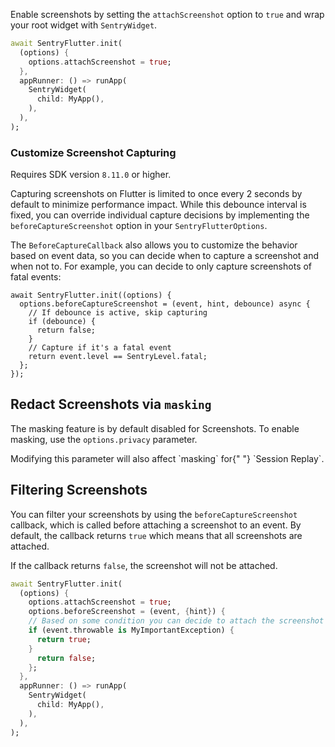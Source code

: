 Enable screenshots by setting the `attachScreenshot` option to `true` and wrap your root widget with `SentryWidget`.

```dart {3, 6-8}
await SentryFlutter.init(
  (options) {
    options.attachScreenshot = true;
  },
  appRunner: () => runApp(
    SentryWidget(
      child: MyApp(),
    ),
  ),
);
```

### Customize Screenshot Capturing

<Alert>

Requires SDK version `8.11.0` or higher.

</Alert>

Capturing screenshots on Flutter is limited to once every 2 seconds by default to minimize performance impact. While this debounce interval is fixed, you can override individual capture decisions by implementing the `beforeCaptureScreenshot` option in your `SentryFlutterOptions`.

The `BeforeCaptureCallback` also allows you to customize the behavior based on event data, so you can decide when to capture a screenshot and when not to. For example, you can decide to only capture screenshots of fatal events:

```flutter {2-9}
await SentryFlutter.init((options) {
  options.beforeCaptureScreenshot = (event, hint, debounce) async {
    // If debounce is active, skip capturing
    if (debounce) {
      return false;
    }
    // Capture if it's a fatal event
    return event.level == SentryLevel.fatal;
  };
});
```

## Redact Screenshots via `masking`

The masking feature is by default disabled for Screenshots. To enable masking, use the `options.privacy` parameter.

<Alert level="warning">
  Modifying this parameter will also affect `masking` for{" "}
  <PlatformLink to="/session-replay/">`Session Replay`</PlatformLink>.
</Alert>

<PlatformContent includePath="replay/privacy-configuration" />

## Filtering Screenshots

You can filter your screenshots by using the `beforeCaptureScreenshot` callback, which is called before attaching a screenshot to an event. By default, the callback returns `true` which means that all screenshots are attached.

If the callback returns `false`, the screenshot will not be attached.

```dart {4-10}
await SentryFlutter.init(
  (options) {
    options.attachScreenshot = true;
    options.beforeScreenshot = (event, {hint}) {
    // Based on some condition you can decide to attach the screenshot or drop it
    if (event.throwable is MyImportantException) {
      return true;
    }
      return false;
    };
  },
  appRunner: () => runApp(
    SentryWidget(
      child: MyApp(),
    ),
  ),
);
```
